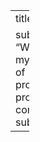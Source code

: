 ---
title: "Home"

subtitle: "Welcome to my portfolio of programming projects and competition submissions"
---